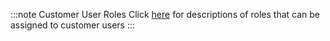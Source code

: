 :::note Customer User Roles
Click [here](users.mdx#customer-user-roles) for descriptions of roles that can be assigned to customer users
:::
